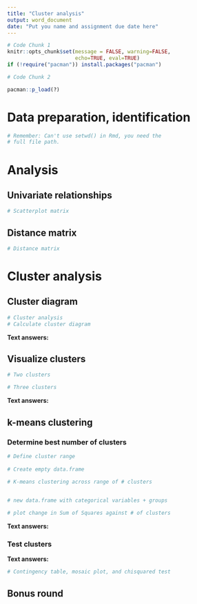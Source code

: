 ```yaml
---
title: "Cluster analysis"
output: word_document
date: "Put you name and assignment due date here"
---
```


```r
# Code Chunk 1
knitr::opts_chunk$set(message = FALSE, warning=FALSE, 
                      echo=TRUE, eval=TRUE)
if (!require("pacman")) install.packages("pacman")
```

```r
# Code Chunk 2

pacman::p_load(?)
```

# Data preparation, identification


```r
# Remember: Can't use setwd() in Rmd, you need the
# full file path.

```

# Analysis 

## Univariate relationships


```r
# Scatterplot matrix

```

## Distance matrix


```r
# Distance matrix

```

# Cluster analysis

## Cluster diagram


```r
# Cluster analysis
# Calculate cluster diagram


```

__Text answers:__



## Visualize clusters

```r
# Two clusters


```

```r
# Three clusters

```


__Text answers:__



## k-means clustering

### Determine best number of clusters 

```r
# Define cluster range
    
# Create empty data.frame 

# K-means clustering across range of # clusters

      
# new data.frame with categorical variables + groups

# plot change in Sum of Squares against # of clusters


```

__Text answers:__



### Test clusters 

__Text answers:__



```r
# Contingency table, mosaic plot, and chisquared test

```

## Bonus round

 